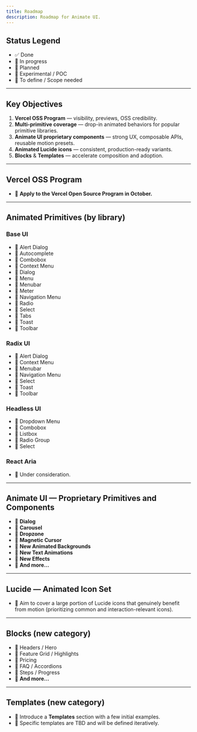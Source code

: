 ```yaml
---
title: Roadmap
description: Roadmap for Animate UI.
---
```


## Status Legend

- ✅ Done
- 🔄 In progress
- 📌 Planned
- 🧪 Experimental / POC
- 📝 To define / Scope needed

---

## Key Objectives

1. **Vercel OSS Program** — visibility, previews, OSS credibility.
2. **Multi-primitive coverage** — drop-in animated behaviors for popular primitive libraries.
3. **Animate UI proprietary components** — strong UX, composable APIs, reusable motion presets.
4. **Animated Lucide icons** — consistent, production-ready variants.
5. **Blocks** & **Templates** — accelerate composition and adoption.

---

## Vercel OSS Program

- 📌 **Apply to the Vercel Open Source Program in October.**

---

## Animated Primitives (by library)

### Base UI

- 📌 Alert Dialog
- 📌 Autocomplete
- 📌 Combobox
- 📌 Context Menu
- 📌 Dialog
- 📌 Menu
- 📌 Menubar
- 📌 Meter
- 📌 Navigation Menu
- 📌 Radio
- 📌 Select
- 📌 Tabs
- 📌 Toast
- 📌 Toolbar

### Radix UI

- 📌 Alert Dialog
- 📌 Context Menu
- 📌 Menubar
- 📌 Navigation Menu
- 📌 Select
- 📌 Toast
- 📌 Toolbar

### Headless UI

- 📌 Dropdown Menu
- 📌 Combobox
- 📌 Listbox
- 📌 Radio Group
- 📌 Select

### React Aria

- 📝 Under consideration.

---

## Animate UI — Proprietary Primitives and Components

- 📌 **Dialog**
- 📌 **Carousel**
- 📌 **Dropzone**
- 📌 **Magnetic Cursor**
- 📌 **New Animated Backgrounds**
- 📌 **New Text Animations**
- 📌 **New Effects**
- 🧪 **And more…**

---

## Lucide — Animated Icon Set

- 🔄 Aim to cover a large portion of Lucide icons that genuinely benefit from motion (prioritizing common and interaction-relevant icons).

---

## Blocks (new category)

- 📌 Headers / Hero
- 📌 Feature Grid / Highlights
- 📌 Pricing
- 📌 FAQ / Accordions
- 📌 Steps / Progress
- 🧪 **And more…**

---

## Templates (new category)

- 📌 Introduce a **Templates** section with a few initial examples.
- 📝 Specific templates are TBD and will be defined iteratively.
